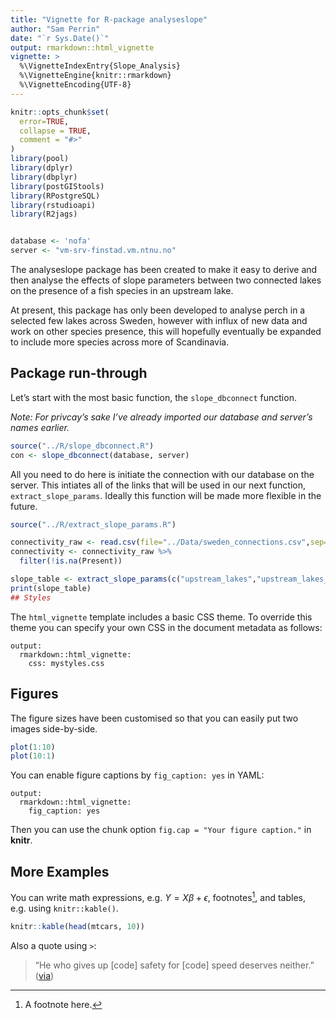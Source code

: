 ```yaml
---
title: "Vignette for R-package analyseslope"
author: "Sam Perrin"
date: "`r Sys.Date()`"
output: rmarkdown::html_vignette
vignette: >
  %\VignetteIndexEntry{Slope_Analysis}
  %\VignetteEngine{knitr::rmarkdown}
  %\VignetteEncoding{UTF-8}
---
```


```r
knitr::opts_chunk$set(
  error=TRUE,
  collapse = TRUE,
  comment = "#>"
)
library(pool)
library(dplyr)
library(dbplyr)
library(postGIStools)
library(RPostgreSQL)
library(rstudioapi)
library(R2jags)


database <- 'nofa'
server <- "vm-srv-finstad.vm.ntnu.no"
```

The analyseslope package has been created to make it easy to derive and then analyse the effects of slope parameters between two connected lakes on the presence of a fish species in an upstream lake. 

At present, this package has only been developed to analyse perch in a selected few lakes across Sweden, however with influx of new data and work on other species presence, this will hopefully eventually be expanded to include more species across more of Scandinavia.

## Package run-through

Let's start with the most basic function, the `slope_dbconnect` function.

*Note: For privcay's sake I've already imported our database and server's names earlier.*

``` r
source("../R/slope_dbconnect.R")
con <- slope_dbconnect(database, server)
```

All you need to do here is initiate the connection with our database on the server. This intiates all of the links that will be used in our next function, `extract_slope_params`. Ideally this function will be made more flexible in the future.

``` r
source("../R/extract_slope_params.R")

connectivity_raw <- read.csv(file="../Data/sweden_connections.csv",sep=',',header=T)
connectivity <- connectivity_raw %>% 
  filter(!is.na(Present))

slope_table <- extract_slope_params(c("upstream_lakes","upstream_lakes_slope_max_max","upstream_lakes_slope_perc_90"), connectivity, con)
print(slope_table)
## Styles
```

The `html_vignette` template includes a basic CSS theme. To override this theme you can specify your own CSS in the document metadata as follows:

    output: 
      rmarkdown::html_vignette:
        css: mystyles.css

## Figures

The figure sizes have been customised so that you can easily put two images side-by-side. 

```r
plot(1:10)
plot(10:1)
```

You can enable figure captions by `fig_caption: yes` in YAML:

    output:
      rmarkdown::html_vignette:
        fig_caption: yes

Then you can use the chunk option `fig.cap = "Your figure caption."` in **knitr**.

## More Examples

You can write math expressions, e.g. $Y = X\beta + \epsilon$, footnotes^[A footnote here.], and tables, e.g. using `knitr::kable()`.

```r
knitr::kable(head(mtcars, 10))
```

Also a quote using `>`:

> "He who gives up [code] safety for [code] speed deserves neither."
([via](https://twitter.com/hadleywickham/status/504368538874703872))
